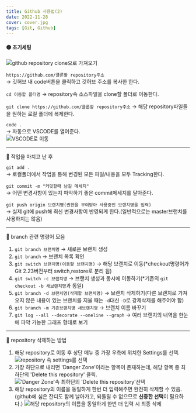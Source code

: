 ```yaml
---
title: Github 사용법(2)
date: 2022-11-28
cover: cover.jpg
tags: [Git, Github]
---
```


#### 🟡 초기세팅

![github repository clone으로 가져오기](1.png)

`https://github.com/클론할 repository주소`  
→ 깃허브 내 code버튼을 클릭하고 깃허브 주소를 복사한 한다.

`cd 이동할 폴더명`
→ repository속 소스파일을 clone할 폴더로 이동한다.

`git clone https://github.com/클론할 repository주소`
→ 해당 repository파일들을 원하는 로컬 폴더에 복제한다.

`code .`  
→ 자동으로 VSCODE를 열어준다.  
![VSCODE로 이동](2.png)

---

📍 작업을 마치고 난 후

`git add .`  
→ 로컬폴더에서 작업을 통해 변경된 모든 파일/내용을 모두 Tracking한다.

`git commit -m "커밋할때 남길 메세지"`  
→ 어떤 변경사항이 있는지 파악하기 좋은 commit메세지를 달아준다.

`git push origin 브랜치명(권한을 부여받아 사용중인 브랜치명을 입력)`  
→ 실제 git에 push해 최신 변경사항이 반영되게 한다.(일반적으로는 master브랜치를 사용하지는 않음)

---

📍 branch 관련 명령어 모음

1. `git branch 브랜치명` → 새로운 브랜치 생성
2. `git branch` → 브랜치 목록 확인
3. `git switch 브랜치명(이동할 브랜치명)` → 해당 브랜치로 이동(\*checkout명령어가 Git 2.23버전부터 switch,restore로 분리 됨)
4. `git switch -c 브랜치명` → 브랜치 생성과 동시에 이동하기(\*기존의 `git checkout -b 새브랜치명`과 동일)
5. `git branch -d 브랜치명(삭제할 브랜치명)` → 브랜치 삭제하기(다른 브랜치로 가져오지 않은 내용이 있는 브랜치를 지울 때는 `-d`대신 `-D`로 강제삭제를 해주어야 함)
6. `git branch -m 기존브랜치명 새브랜치명` → 브랜치 이름 바꾸기
7. `git log --all --decorate --oneline --graph` → 여러 브랜치의 내역을 한눈에 파악 가능한 그래프 형태로 보기

---

📍 repository 삭제하는 방법

1. 해당 repository로 이동 후 상단 메뉴 중 가장 우측에 위치한 Settings를 선택.
   ![repository 속 settings를 선택](3.png)
2. 가장 하단으로 내리면 'Danger Zone'이라는 항목이 존재하는데, 해당 항목 중 최하단의 'Delete this repository' 클릭.
   !['Danger Zone'속 최하단의 'Delete this repository'선택](4.png)
3. 해당 repository의 이름을 동일하게 한번 더 입력해주면 완전히 삭제할 수 있음.(github에 심은 잔디도 함께 날아가고, 되돌릴 수 없으므로 **신중한 선택**이 필요하다.)
   ![해당 repository의 이름을 동일하게 한번 더 입력 시 최종 삭제](5.png)
